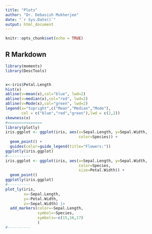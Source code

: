 ```yaml
---
title: "Plots"
author: "Dr. Debasish Mukherjee"
date: "`r Sys.Date()`"
output: html_document
---
```


```r
knitr::opts_chunk$set(echo = TRUE)
```

## R Markdown



```r
library(moments)
library(DescTools)


x<-iris$Petal.Length
hist(x)
abline(v=mean(x),col="blue", lwd=2)
abline(v=median(x),col="red", lwd=2)
abline(v=Mode(x),col="green", lwd=2)
legend(x="topright",c("Mean","Median","Mode"),
       col = c("blue","red","green"),lwd = c(2,2))
skewness(x)
#===============
library(plotly)
iris.ggplot <- ggplot(iris, aes(x=Sepal.Length, y=Sepal.Width,
                                color=Species)) +
  geom_point() +
  guides(color=guide_legend(title="Flowers:"))
ggplotly(iris.ggplot)
#----------
iris.ggplot <- ggplot(iris, aes(x=Sepal.Length, y=Sepal.Width,
                                color=Species,
                                size=Petal.Width)) +
  geom_point()
ggplotly(iris.ggplot)
#----------
plot_ly(iris, 
        x=~Sepal.Length, 
        y=~Petal.Width, 
        z=~Sepal.Width) |> 
  add_markers(color=~Sepal.Length, 
              symbol=~Species,
              symbols=~c(15,16,17)
              )
#----------
```

